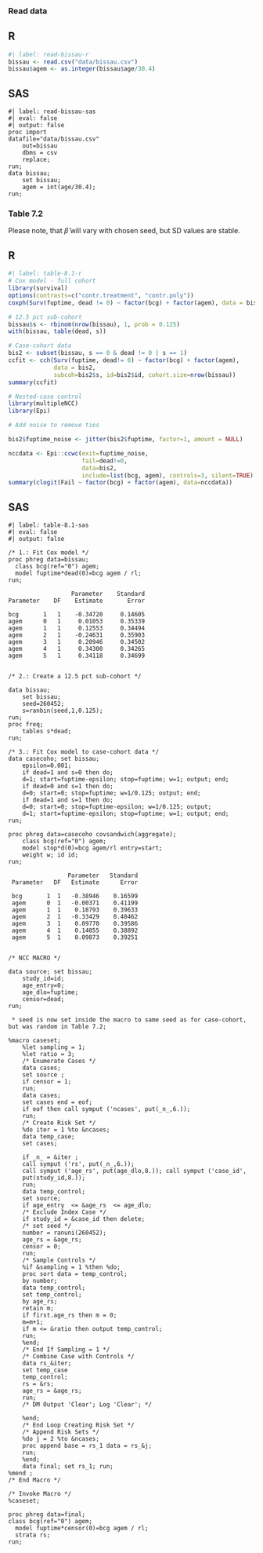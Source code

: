 ### Read data

::: {.panel-tabset}

## R
```r
#| label: read-bissau-r
bissau <- read.csv("data/bissau.csv")
bissau$agem <- as.integer(bissau$age/30.4)
```

## SAS
```sas
#| label: read-bissau-sas
#| eval: false 
#| output: false
proc import 
datafile="data/bissau.csv"
	out=bissau
	dbms = csv
	replace;
run;
data bissau; 
	set bissau; 
	agem = int(age/30.4);
run; 
```
:::
  
### Table 7.2

Please note, that $\widehat{\beta}$ will vary with chosen seed, but SD values are stable.

::: {.panel-tabset}
## R
```r
#| label: table-8.1-r
# Cox model - full cohort
library(survival)
options(contrasts=c("contr.treatment", "contr.poly"))
coxph(Surv(fuptime, dead != 0) ~ factor(bcg) + factor(agem), data = bissau)

# 12.5 pct sub-cohort
bissau$s <- rbinom(nrow(bissau), 1, prob = 0.125)
with(bissau, table(dead, s))

# Case-cohort data
bis2 <- subset(bissau, s == 0 & dead != 0 | s == 1)
ccfit <- cch(Surv(fuptime, dead!= 0) ~ factor(bcg) + factor(agem), 
             data = bis2, 
             subcoh=bis2$s, id=bis2$id, cohort.size=nrow(bissau))
summary(ccfit)

# Nested-case control
library(multipleNCC)
library(Epi)

# Add noise to remove ties

bis2$fuptime_noise <- jitter(bis2$fuptime, factor=1, amount = NULL)

nccdata <- Epi::ccwc(exit=fuptime_noise, 
                     fail=dead!=0, 
                     data=bis2, 
                     include=list(bcg, agem), controls=3, silent=TRUE)
summary(clogit(Fail ~ factor(bcg) + factor(agem), data=nccdata))
```

## SAS
```sas
#| label: table-8.1-sas
#| eval: false 
#| output: false

/* 1.: Fit Cox model */
proc phreg data=bissau;
  class bcg(ref="0") agem;
  model fuptime*dead(0)=bcg agem / rl;
run;

                  Parameter    Standard
Parameter    DF    Estimate       Error

bcg       1   1    -0.34720     0.14605
agem      0   1     0.01053     0.35339
agem      1   1     0.12553     0.34494
agem      2   1    -0.24631     0.35903
agem      3   1     0.20946     0.34502
agem      4   1     0.34300     0.34265
agem      5   1     0.34118     0.34699


/* 2.: Create a 12.5 pct sub-cohort */

data bissau; 
	set bissau;
	seed=260452;
	s=ranbin(seed,1,0.125);
run;
proc freq; 
	tables s*dead; 
run;

/* 3.: Fit Cox model to case-cohort data */
data casecoho; set bissau;
	epsilon=0.001;
	if dead=1 and s=0 then do;
	d=1; start=fuptime-epsilon; stop=fuptime; w=1; output; end;
	if dead=0 and s=1 then do;
	d=0; start=0; stop=fuptime; w=1/0.125; output; end;
	if dead=1 and s=1 then do;
	d=0; start=0; stop=fuptime-epsilon; w=1/0.125; output;
	d=1; start=fuptime-epsilon; stop=fuptime; w=1; output; end;
run;

proc phreg data=casecoho covsandwich(aggregate);
	class bcg(ref="0") agem;
	model stop*d(0)=bcg agem/rl entry=start;
	weight w; id id;
run;

                 Parameter   Standard
 Parameter   DF   Estimate      Error

 bcg       1  1   -0.38946    0.16599
 agem      0  1   -0.00371    0.41199
 agem      1  1    0.18793    0.39633
 agem      2  1   -0.33429    0.40462
 agem      3  1    0.09770    0.39586
 agem      4  1    0.14055    0.38892
 agem      5  1    0.09873    0.39251


/* NCC MACRO */

data source; set bissau;
	study_id=id;
	age_entry=0;
	age_dlo=fuptime;
	censor=dead;
run;

 * seed is now set inside the macro to same seed as for case-cohort, but was random in Table 7.2;

%macro caseset;
	%let sampling = 1;
	%let ratio = 3;
	/* Enumerate Cases */
	data cases;
	set source ;
	if censor = 1;
	run;
	data cases;
	set cases end = eof;
	if eof then call symput ('ncases', put(_n_,6.));
	run;
	/* Create Risk Set */
	%do iter = 1 %to &ncases;
	data temp_case;
	set cases;

	if _n_ = &iter ;
	call symput ('rs', put(_n_,6.));
	call symput ('age_rs', put(age_dlo,8.)); call symput ('case_id',
	put(study_id,8.));
	run;
	data temp_control;
	set source;
	if age_entry  <= &age_rs  <= age_dlo;
	/* Exclude Index Case */
	if study_id = &case_id then delete;
	/* set seed */
	number = ranuni(260452);
	age_rs = &age_rs;
	censor = 0;
	run;
	/* Sample Controls */
	%if &sampling = 1 %then %do;
	proc sort data = temp_control;
	by number;
	data temp_control;
	set temp_control;
	by age_rs;
	retain m;
	if first.age_rs then m = 0;
	m=m+1;
	if m <= &ratio then output temp_control;
	run;
	%end; 
	/* End If Sampling = 1 */
	/* Combine Case with Controls */
	data rs_&iter;
	set temp_case
	temp_control;
	rs = &rs;
	age_rs = &age_rs;
	run;
	/* DM Output 'Clear'; Log 'Clear'; */

	%end; 
	/* End Loop Creating Risk Set */
	/* Append Risk Sets */
	%do j = 2 %to &ncases;
	proc append base = rs_1 data = rs_&j;
	run;
	%end;
	data final; set rs_1; run;
%mend ; 
/* End Macro */

/* Invoke Macro */
%caseset;

proc phreg data=final;
class bcg(ref="0") agem;
  model fuptime*censor(0)=bcg agem / rl;
  strata rs;
run;
```
:::
  
